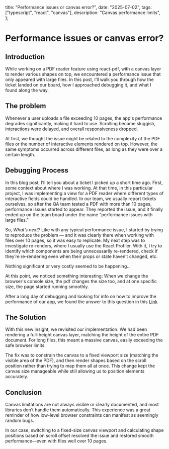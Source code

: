   title: "Performance issues or canvas error?",
  date: "2025-07-02",
  tags: ["typescript", "react", "canvas"],
  description: "Canvas performance limits",
};

# Performance issues or canvas error?

## Introduction

While working on a PDF reader feature using react-pdf, with a canvas layer to render various shapes on top, we encountered a performance issue that only appeared with large files. In this post, I’ll walk you through how the ticket landed on our board, how I approached debugging it, and what I found along the way.

## The problem

Whenever a user uploads a file exceeding 10 pages, the app's performance degrades significantly, making it hard to use. Scrolling became sluggish, interactions were delayed, and overall responsiveness dropped.

At first, we thought the issue might be related to the complexity of the PDF files or the number of interactive elements rendered on top. However, the same symptoms occurred across different files, as long as they were over a certain length.

## Debugging Process

In this blog post, I’ll tell you about a ticket I picked up a short time ago. First, some context about where I was working. At that time, in this particular project, I was implementing a view for a PDF reader where different types of interactive fields could be handled. In our team, we usually report tickets ourselves, so after the QA team tested a PDF with more than 10 pages, performance issues started to appear. They reported the issue, and it finally ended up on the team board under the name “performance issues with large files.”

So, _What’s next?_ Like with any typical performance issue, I started by trying to reproduce the problem — and it was clearly there when working with files over 10 pages, so it was easy to replicate. My next step was to investigate re-renders, where I usually use the React Profiler. With it, I try to identify which components are being unnecessarily re-rendered, check if they’re re-rendering even when their props or state haven’t changed, etc.

Nothing significant or very costly seemed to be happening...

At this point, we noticed something interesting: When we change the browser's console size, the pdf changes the size too, and at one specific size, the page started running smoothly.

After a long day of debugging and looking for info on how to improve the performance of our app, we found the answer to this question in this [Link](https://stackoverflow.com/questions/6081483/maximum-size-of-a-canvas-element)

## The Solution

With this new insight, we revisited our implementation. We had been rendering a full-height canvas layer, matching the height of the entire PDF document. For long files, this meant a massive canvas, easily exceeding the safe browser limits.

The fix was to constrain the canvas to a fixed viewport size (matching the visible area of the PDF), and then render shapes based on the scroll position rather than trying to map them all at once. This change kept the canvas size manageable while still allowing us to position elements accurately.

## Conclusion

Canvas limitations are not always visible or clearly documented, and most libraries don’t handle them automatically. This experience was a great reminder of how low-level browser constraints can manifest as seemingly random bugs.

In our case, switching to a fixed-size canvas viewport and calculating shape positions based on scroll offset resolved the issue and restored smooth performance—even with files well over 10 pages.
